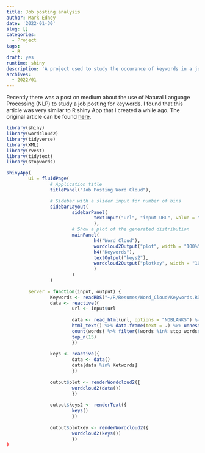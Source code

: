 ```yaml
---
title: Job posting analysis
author: Mark Edney
date: '2022-01-30'
slug: []
categories:
  - Project
tags:
  - R
draft: yes
runtime: shiny
description: 'A project used to study the occurance of keywords in a job posting.'
archives:
  - 2022/01
---
```


Recently there was a post on medium about the use of Natural Language Processing (NLP) 
to study a job posting for keywords. I found that this article was very similar to 
R shiny App that I created a while ago. The original article can be found
[here](https://medium.com/data-marketing-philosophy/use-python-and-nlp-to-boost-your-resume-e4691a58bcc9).

```r
library(shiny)
library(wordcloud2)
library(tidyverse)
library(XML)
library(rvest)
library(tidytext)
library(stopwords)
```

```r
shinyApp(
        ui = fluidPage(
                # Application title
                titlePanel("Job Posting Word Cloud"),

                # Sidebar with a slider input for number of bins
                sidebarLayout(
                        sidebarPanel(
                                textInput("url", "input URL", value = "https://www.google.com/")
                                ),
                        # Show a plot of the generated distribution
                        mainPanel(
                                h4("Word Cloud"),
                                wordcloud2Output("plot", width = "100%"),
                                h4("Keywords"),
                                textOutput("keys2"),
                                wordcloud2Output("plotkey", width = "100%")
                                )
                        )
                )
        
        server = function(input, output) {
                Keywords <- readRDS("~/R/Resumes/Word_Cloud/Keywords.RDS")
                data <- reactive({
                        url <- input$url
                        
                        data <- read_html(url, options = "NOBLANKS") %>% html_nodes("p") %>%
                        html_text() %>% data.frame(text = .) %>% unnest_tokens(words, text)%>%
                        count(words) %>% filter(!words %in% stop_words$word) %>% arrange(desc(n)) %>%
                        top_n(15)
                        })
                
                keys <- reactive({
                        data <- data()
                        data[data %in% Ketwords]
                        })
                
                output$plot <- renderWordcloud2({
                        wordcloud2(data())
                        })
                
                output$keys2 <- renderText({
                        keys()
                        })
                
                output$plotkey <- renderWordcloud2({
                        wordcloud2(keys())
                        })
)
```